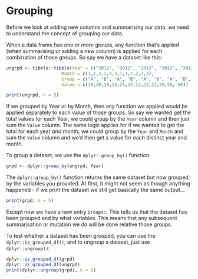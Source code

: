 # Grouping

Before we look at adding new columns and summarising our data, we need to understand the concept of grouping our data.

When a data frame has one or more groups, any function that's applied (when summarising or adding a new column) is applied for each combination of those groups. So say we have a dataset like this:

```r
ungrpd <- tibble::tibble(Year = c("2012", "2012", "2012", "2012", "2012", "2012", "2013", "2013", "2013", "2013", "2013", "2013"),
                     Month = c(1,1,2,2,3,3,1,1,2,2,3,3),
                     Group = c("A", "B", "A", "B", "A", "B", "A", "B", "A", "B", "A", "B"),
                     Value = c(10,20,30,15,25,35,12,22,32,40,50, 60))
```

```r
print(ungrpd, n = 5)
```

If we grouped by Year or by Month, then any function we applied would be applied separately to each value of those groups. So say we wanted get the total values for each Year, we could group by the `Year` column and then just sum the `Value` column. The same logic applies for if we wanted to get the total for each year *and* month; we could group by the `Year` and `Month` and sum the `Value` column and we'd then get a value for each distinct year and month.

To group a dataset, we use the `dplyr::group_by()` function:

```r
grpd <- dplyr::group_by(ungrpd, Year)
```

The `dplyr::group_by()` function returns the same dataset but now grouped by the variables you provided. At first, it might not seem as though anything happened - if we print the dataset we still get basically the same output...

```r
print(grpd, n = 5)
```

Except now we have a new entry `Groups:`. This tells us that the dataset has been grouped and by what variables. This means that any subsequent summarisation or mutation we do will be done relative those groups.

To test whether a dataset has been grouped, you can use the `dplyr::is_grouped_df()`, and to ungroup a dataset, just use `dplyr::ungroup()`:

```r
dplyr::is_grouped_df(grpd)
dplyr::is_grouped_df(ungrpd)
print(dplyr::ungroup(grpd), n = 5)
```
